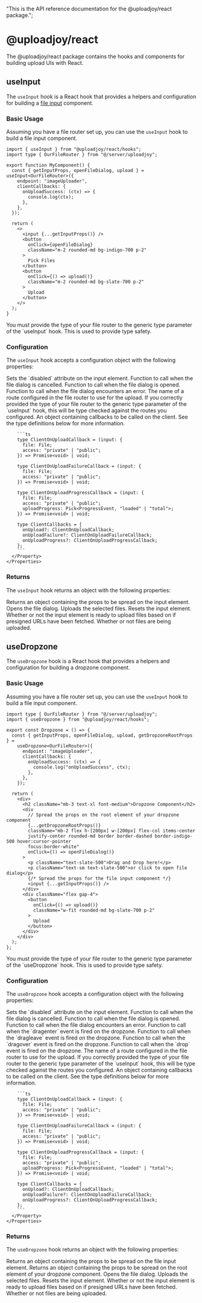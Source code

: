   "This is the API reference documentation for the @uploadjoy/react package.";

# @uploadjoy/react

The @uploadjoy/react package contains the hooks and components for building upload UIs with React.

## useInput

The `useInput` hook is a React hook that provides a helpers and configuration for building a [file input](https://developer.mozilla.org/en-US/docs/Web/HTML/Element/input/file) component.

### Basic Usage

Assuming you have a file router set up, you can use the `useInput` hook to build a file input component.

```tsx
import { useInput } from "@uploadjoy/react/hooks";
import type { OurFileRouter } from "@/server/uploadjoy";

export function MyComponent() {
  const { getInputProps, openFileDialog, upload } = useInput<OurFileRouter>({
    endpoint: "imageUploader",
    clientCallbacks: {
      onUploadSuccess: (ctx) => {
        console.log(ctx);
      },
    },
  });

  return (
    <>
      <input {...getInputProps()} />
      <button
        onClick={openFileDialog}
        className="m-2 rounded-md bg-indigo-700 p-2"
      >
        Pick Files
      </button>
      <button
        onClick={() => upload()}
        className="m-2 rounded-md bg-slate-700 p-2"
      >
        Upload
      </button>
    </>
  );
}
```

<Warn>
  You must provide the type of your file router to the generic type parameter of
  the `useInput` hook. This is used to provide type safety.
</Warn>

### Configuration

The `useInput` hook accepts a configuration object with the following properties:

<Row>
  <Col>
    <Properties>
      <Property name="disabled" type="boolean (optional)">
        Sets the `disabled` attribute on the input element.
      </Property>
      <Property name="onFileDialogCancel" type="() => void; (optional)">
        Function to call when the file dialog is cancelled.
      </Property>
      <Property name="onFileDialogOpen" type="() => void; (optional)">
        Function to call when the file dialog is opened.
      </Property>
      <Property
        name="onFileDialogError"
        type="(error: Error) => void; (optional)"
      >
        Function to call when the file dialog encounters an error.
      </Property>
      <Property name="endpoint" type="string (required)">
        The name of a route configured in the file router to use for the upload. If you correctly provided the type of your file router to the generic type parameter of the `useInput` hook, this will be type checked against the routes you configured.
      </Property>
      <Property name="clientCallbacks" type="ClientCallbacks (optional)">
        An object containing callbacks to be called on the client. See the type definitions below for more information.

        ```ts
        type ClientOnUploadCallback = (input: {
          file: File;
          access: "private" | "public";
        }) => Promise<void> | void;

        type ClientOnUploadFailureCallback = (input: {
          file: File;
          access: "private" | "public";
        }) => Promise<void> | void;

        type ClientOnUploadProgressCallback = (input: {
          file: File;
          access: "private" | "public";
          uploadProgress: Pick<ProgressEvent, "loaded" | "total">;
        }) => Promise<void> | void;

        type ClientCallbacks = {
          onUpload?: ClientOnUploadCallback;
          onUploadFailure?: ClientOnUploadFailureCallback;
          onUploadProgress?: ClientOnUploadProgressCallback;
        };
        ```
      </Property>
    </Properties>

  </Col>
</Row>

### Returns

The `useInput` hook returns an object with the following properties:

<Row>
  <Col>
    <Properties>
      <Property name="getInputProps" type="function">
        Returns an object containing the props to be spread on the input
        element.
      </Property>
      <Property name="openFileDialog" type="() => void">
        Opens the file dialog.
      </Property>
      <Property name="upload" type="() => Promise<void>">
        Uploads the selected files.
      </Property>
      <Property name="reset" type="() => void">
        Resets the input element.
      </Property>
      <Property name="readyToUpload" type="boolean">
        Whether or not the input element is ready to upload files based on if
        presigned URLs have been fetched.
      </Property>
      <Property name="isUploading" type="boolean">
        Whether or not files are being uploaded.
      </Property>
    </Properties>
  </Col>
</Row>

## useDropzone

The `useDropzone` hook is a React hook that provides a helpers and configuration for building a dropzone component.

### Basic Usage

Assuming you have a file router set up, you can use the `useInput` hook to build a file input component.

```tsx
import type { OurFileRouter } from "@/server/uploadjoy";
import { useDropzone } from "@uploadjoy/react/hooks";

export const Dropzone = () => {
  const { getInputProps, openFileDialog, upload, getDropzoneRootProps } =
    useDropzone<OurFileRouter>({
      endpoint: "imageUploader",
      clientCallbacks: {
        onUploadSuccess: (ctx) => {
          console.log("onUploadSuccess", ctx);
        },
      },
    });

  return (
    <div>
      <h2 className="mb-3 text-xl font-medium">Dropzone Component</h2>
      <div
        // Spread the props on the root element of your dropzone component
        {...getDropzoneRootProps()}
        className="mb-2 flex h-[200px] w-[200px] flex-col items-center
        justify-center rounded-md border border-dashed border-indigo-500 hover:cursor-pointer
        focus:border-white"
        onClick={() => openFileDialog()}
      >
        <p className="text-slate-500">Drag and Drop here!</p>
        <p className="text-sm text-slate-500">or click to open file dialog</p>
        {/* Spread the props for the file input component */}
        <input {...getInputProps()} />
      </div>
      <div className="flex gap-4">
        <button
          onClick={() => upload()}
          className="w-fit rounded-md bg-slate-700 p-2"
        >
          Upload
        </button>
      </div>
    </div>
  );
};
```

<Warn>
  You must provide the type of your file router to the generic type parameter of
  the `useDropzone` hook. This is used to provide type safety.
</Warn>

### Configuration

The `useDropzone` hook accepts a configuration object with the following properties:

<Row>
  <Col>
    <Properties>
      <Property name="disabled" type="boolean (optional)">
        Sets the `disabled` attribute on the input element.
      </Property>
      <Property name="onFileDialogCancel" type="() => void; (optional)">
        Function to call when the file dialog is cancelled.
      </Property>
      <Property name="onFileDialogOpen" type="() => void; (optional)">
        Function to call when the file dialog is opened.
      </Property>
      <Property
        name="onFileDialogError"
        type="(error: Error) => void; (optional)"
      >
        Function to call when the file dialog encounters an error.
      </Property>
      <Property name="onDragEnter" type="() => void; (optional)">
        Function to call when the `dragenter` event is fired on the dropzone.
      </Property>
      <Property name="onDragLeave" type="() => void; (optional)">
        Function to call when the `dragleave` event is fired on the dropzone.
      </Property>
      <Property name="onDragOver" type="() => void; (optional)">
        Function to call when the `dragover` event is fired on the dropzone.
      </Property>
      <Property name="onDrop" type="() => void; (optional)">
        Function to call when the `drop` event is fired on the dropzone.
      </Property>
      <Property name="endpoint" type="string (required)">
        The name of a route configured in the file router to use for the upload. If you correctly provided the type of your file router to the generic type parameter of the `useInput` hook, this will be type checked against the routes you configured.
      </Property>
      <Property name="clientCallbacks" type="ClientCallbacks (optional)">
        An object containing callbacks to be called on the client. See the type definitions below for more information.

        ```ts
        type ClientOnUploadCallback = (input: {
          file: File;
          access: "private" | "public";
        }) => Promise<void> | void;

        type ClientOnUploadFailureCallback = (input: {
          file: File;
          access: "private" | "public";
        }) => Promise<void> | void;

        type ClientOnUploadProgressCallback = (input: {
          file: File;
          access: "private" | "public";
          uploadProgress: Pick<ProgressEvent, "loaded" | "total">;
        }) => Promise<void> | void;

        type ClientCallbacks = {
          onUpload?: ClientOnUploadCallback;
          onUploadFailure?: ClientOnUploadFailureCallback;
          onUploadProgress?: ClientOnUploadProgressCallback;
        };
        ```
      </Property>
    </Properties>

  </Col>
</Row>

### Returns

The `useDropzone` hook returns an object with the following properties:

<Row>
  <Col>
    <Properties>
      <Property name="getInputProps" type="function">
        Returns an object containing the props to be spread on the file input
        element.
      </Property>
      <Property name="getDropzoneRootProps" type="function">
        Returns an object containing the props to be spread on the root element
        of your dropzone component.
      </Property>
      <Property name="openFileDialog" type="() => void">
        Opens the file dialog.
      </Property>
      <Property name="upload" type="() => Promise<void>">
        Uploads the selected files.
      </Property>
      <Property name="reset" type="() => void">
        Resets the input element.
      </Property>
      <Property name="readyToUpload" type="boolean">
        Whether or not the input element is ready to upload files based on if
        presigned URLs have been fetched.
      </Property>
      <Property name="isUploading" type="boolean">
        Whether or not files are being uploaded.
      </Property>
    </Properties>
  </Col>
</Row>
